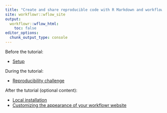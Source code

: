 ```yaml
---
title: "Create and share reproducible code with R Markdown and workflowr"
site: workflowr::wflow_site
output:
  workflowr::wflow_html:
    toc: false
editor_options:
  chunk_output_type: console
---
```


Before the tutorial:

* [Setup](setup.html)

During the tutorial:

* [Reproducibility challenge](challenge.html)

After the tutorial (optional content):

* [Local installation](local.html)
* [Customizing the appearance of your workflowr website](customization.html)
